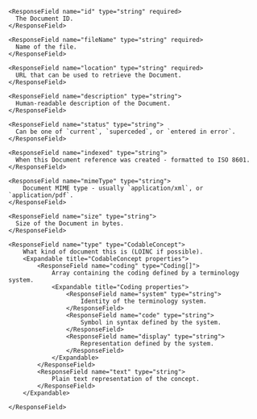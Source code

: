 <Expandable title="DocumentReference properties">

    <ResponseField name="id" type="string" required>
      The Document ID.
    </ResponseField>

    <ResponseField name="fileName" type="string" required>
      Name of the file.
    </ResponseField>

    <ResponseField name="location" type="string" required>
      URL that can be used to retrieve the Document.
    </ResponseField>

    <ResponseField name="description" type="string">
      Human-readable description of the Document.
    </ResponseField>

    <ResponseField name="status" type="string">
      Can be one of `current`, `superceded`, or `entered in error`.
    </ResponseField>

    <ResponseField name="indexed" type="string">
      When this Document reference was created - formatted to ISO 8601.
    </ResponseField>

    <ResponseField name="mimeType" type="string">
        Document MIME type - usually `application/xml`, or `application/pdf`.
    </ResponseField>

    <ResponseField name="size" type="string">
      Size of the Document in bytes.
    </ResponseField>

    <ResponseField name="type" type="CodableConcept">
        What kind of document this is (LOINC if possible).
        <Expandable title="CodableConcept properties">
            <ResponseField name="coding" type="Coding[]">
                Array containing the coding defined by a terminology system.
                <Expandable title="Coding properties">
                    <ResponseField name="system" type="string">
                        Identity of the terminology system.
                    </ResponseField>
                    <ResponseField name="code" type="string">
                        Symbol in syntax defined by the system.
                    </ResponseField>
                    <ResponseField name="display" type="string">
                        Representation defined by the system.
                    </ResponseField>
                </Expandable>
            </ResponseField>
            <ResponseField name="text" type="string">
                Plain text representation of the concept.
            </ResponseField>
        </Expandable>

    </ResponseField>

  </Expandable>
